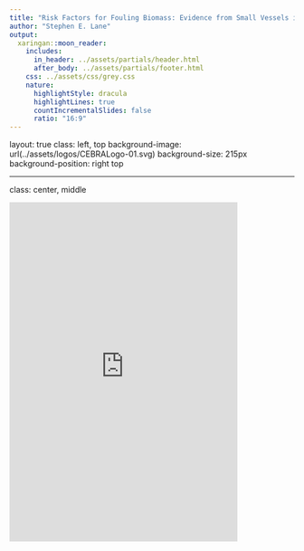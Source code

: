 ```yaml
---
title: "Risk Factors for Fouling Biomass: Evidence from Small Vessels in Australia"
author: "Stephen E. Lane"
output:
  xaringan::moon_reader:
    includes:
      in_header: ../assets/partials/header.html
      after_body: ../assets/partials/footer.html
    css: ../assets/css/grey.css
    nature:
      highlightStyle: dracula
      highlightLines: true
      countIncrementalSlides: false
      ratio: "16:9"
---
```

layout: true
class: left, top
background-image: url(../assets/logos/CEBRALogo-01.svg)
background-size: 215px
background-position: right top

---
class: center, middle

<embed src="https://stevelane.github.io/presentations-2018/ibc-2018/ibc2018-lane.pdf#view=FitH" type="application/pdf" width="80%" height="600px">
	</embed>
